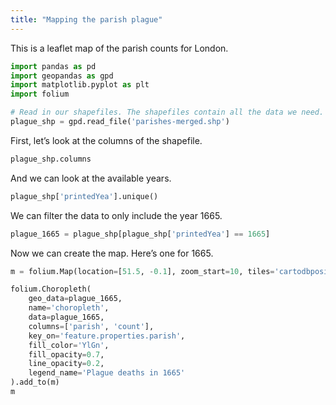 ```yaml
---
title: "Mapping the parish plague"
---
```


This is a leaflet map of the parish counts for London. 

```python
import pandas as pd
import geopandas as gpd
import matplotlib.pyplot as plt
import folium 

# Read in our shapefiles. The shapefiles contain all the data we need. 
plague_shp = gpd.read_file('parishes-merged.shp')
```

First, let's look at the columns of the shapefile.

```python
plague_shp.columns
```

And we can look at the available years. 

```python
plague_shp['printedYea'].unique()
```

We can filter the data to only include the year 1665. 

```python
plague_1665 = plague_shp[plague_shp['printedYea'] == 1665]
```

Now we can create the map. Here's one for 1665.

```python
m = folium.Map(location=[51.5, -0.1], zoom_start=10, tiles='cartodbpositron')

folium.Choropleth(
    geo_data=plague_1665,
    name='choropleth',
    data=plague_1665,
    columns=['parish', 'count'],
    key_on='feature.properties.parish',
    fill_color='YlGn',
    fill_opacity=0.7,
    line_opacity=0.2,
    legend_name='Plague deaths in 1665'
).add_to(m)
m
```
